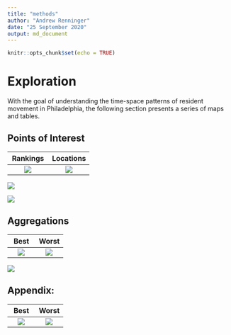```yaml
---
title: "methods"
author: "Andrew Renninger"
date: "25 September 2020"
output: md_document
---
```


```r
knitr::opts_chunk$set(echo = TRUE)
```

# Exploration

With the goal of understanding the time-space patterns of resident movement in Philadelphia, the following section presents a series of maps and tables. 

## Points of Interest
 Rankings             |  Locations
:-------------------------:|:-------------------------:
![](https://raw.githubusercontent.com/asrenninger/philamonitor/master/viz/connections.png)|![](https://raw.githubusercontent.com/asrenninger/philamonitor/master/viz/context.png) 

![](https://raw.githubusercontent.com/asrenninger/philamonitor/master/viz/comcast.png)

![](https://raw.githubusercontent.com/asrenninger/philamonitor/master/viz/parks.png)

## Aggregations

Best             |  Worst
:-------------------------:|:-------------------------:
![](https://raw.githubusercontent.com/asrenninger/philamonitor/master/viz/top10.png)| ![](https://raw.githubusercontent.com/asrenninger/philamonitor/master/viz/bottom10.png)

![](https://raw.githubusercontent.com/asrenninger/philamonitor/master/viz/grid.png)



## Appendix: 

 Best             |  Worst
:-------------------------:|:-------------------------:
![](https://raw.githubusercontent.com/asrenninger/philamonitor/master/viz/top20.png)| ![](https://raw.githubusercontent.com/asrenninger/philamonitor/master/viz/bottom20.png)


